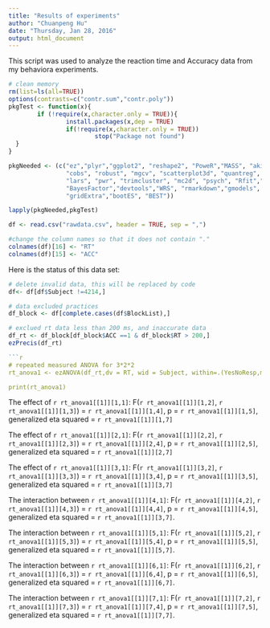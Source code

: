 ```yaml
---
title: "Results of experiments"
author: "Chuanpeng Hu"
date: "Thursday, Jan 28, 2016"
output: html_document
---
```


This script was used to analyze the reaction time and Accuracy data
from my behaviora experiments.

```r
# clean memory
rm(list=ls(all=TRUE))
options(contrasts=c("contr.sum","contr.poly"))
pkgTest <- function(x){
        if (!require(x,character.only = TRUE)){
                install.packages(x,dep = TRUE)
                if(!require(x,character.only = TRUE)) 
                        stop("Package not found")
  }
}

pkgNeeded <- (c("ez","plyr","ggplot2", "reshape2", "PoweR","MASS", "akima", "robustbase", 
                "cobs", "robust", "mgcv", "scatterplot3d", "quantreg", "rrcov", 
                "lars", "pwr", "trimcluster", "mc2d", "psych", "Rfit","MBESS", 
                "BayesFactor","devtools","WRS", "rmarkdown","gmodels", "car", 
                "gridExtra","bootES", "BEST"))

lapply(pkgNeeded,pkgTest)
```



```r
df <- read.csv("rawdata.csv", header = TRUE, sep = ",")

#change the column names so that it does not contain "."
colnames(df)[16] <- "RT"
colnames(df)[15] <- "ACC"

```

Here is the status of this data set:
```r
# delete invalid data, this will be replaced by code
df<- df[df$Subject !=4214,]

# data excluded practices
df_block <- df[complete.cases(df$BlockList),]

# exclued rt data less than 200 ms, and inaccurate data
df_rt <- df_block[df_block$ACC ==1 & df_block$RT > 200,]
ezPrecis(df_rt)

```r
# repeated measured ANOVA for 3*2*2
rt_anova1 <- ezANOVA(df_rt,dv = RT, wid = Subject, within=.(YesNoResp,morality,Identity),within_full=.(YesNoResp,morality,Identity), type=3)

print(rt_anova1)

```

The effect of `r rt_anova1[[1]][1,1]`: F(`r rt_anova1[[1]][1,2]`, `r rt_anova1[[1]][1,3]`) = `r rt_anova1[[1]][1,4]`, p = `r rt_anova1[[1]][1,5]`, generalized eta squared = `r rt_anova1[[1]][1,7]`

The effect of `r rt_anova1[[1]][2,1]`: F(`r rt_anova1[[1]][2,2]`, `r rt_anova1[[1]][2,3]`) = `r rt_anova1[[1]][2,4]`, p = `r rt_anova1[[1]][2,5]`, generalized eta squared = `r rt_anova1[[1]][2,7]`

The effect of `r rt_anova1[[1]][3,1]`: F(`r rt_anova1[[1]][3,2]`, `r rt_anova1[[1]][3,3]`) = `r rt_anova1[[1]][3,4]`, p = `r rt_anova1[[1]][3,5]`, generalized eta squared = `r rt_anova1[[1]][3,7]`

The interaction between  `r rt_anova1[[1]][4,1]`: F(`r rt_anova1[[1]][4,2]`, `r rt_anova1[[1]][4,3]`) = `r rt_anova1[[1]][4,4]`, p = `r rt_anova1[[1]][4,5]`, generalized eta squared = `r rt_anova1[[1]][3,7]`.

The interaction between  `r rt_anova1[[1]][5,1]`: F(`r rt_anova1[[1]][5,2]`, `r rt_anova1[[1]][5,3]`) = `r rt_anova1[[1]][5,4]`, p = `r rt_anova1[[1]][5,5]`, generalized eta squared = `r rt_anova1[[1]][5,7]`.

The interaction between  `r rt_anova1[[1]][6,1]`: F(`r rt_anova1[[1]][6,2]`, `r rt_anova1[[1]][6,3]`) = `r rt_anova1[[1]][6,4]`, p = `r rt_anova1[[1]][6,5]`, generalized eta squared = `r rt_anova1[[1]][6,7]`.

The interaction between  `r rt_anova1[[1]][7,1]`: F(`r rt_anova1[[1]][7,2]`, `r rt_anova1[[1]][7,3]`) = `r rt_anova1[[1]][7,4]`, p = `r rt_anova1[[1]][7,5]`, generalized eta squared = `r rt_anova1[[1]][7,7]`.
